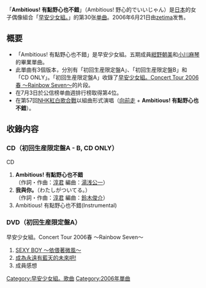 {{Infobox Single
| Name           = Ambitious! 有點野心也不錯
| Cover          = MMS30 Regular.jpg
| Artist         = [[早安少女組。|早安少女組。]]
| Album          = [[SEXY_8_BEAT|SEXY 8 BEAT]]
| A-side         = Ambitious! 有點野心也不錯
| B-side         = 我與你。
| Released       = 2006年6月21日
| Format         = [[单曲|单曲]]
| Recorded       = 2006年<br/>{{JPN}}
| Genre          = [[J-POP|J-POP]]
| Lenght         =
| Label          = [[zetima|zetima]]
| Writer         = [[淳君|淳君]]
| Producer       = [[淳君|淳君]]
| Certification  = 
| Chart position = * 週間最高排名第4位<small>（[[Oricon公信榜|Oricon]]）</small> 
| Last single    = [[SEXY_BOY_～依偎著微風～|SEXY BOY ～依偎著微風～]]<br/>（2006年）
| This single    = '''Ambitious! 有點野心也不錯'''<br/>（2006年）
| Next single    = [[向前走_(早安少女組。單曲)|向前走]]<br/>（2006年）
| Misc           =
}}

「'''Ambitious! 有點野心也不錯'''」（Ambitious! 野心的でいいじゃん）是[[日本|日本]]的女子偶像組合「[[早安少女組。|早安少女組。]]」的第30张[[单曲|单曲]]。2006年6月21日由[[zetima|zetima]]发售。

== 概要 ==
* 「Ambitious! 有點野心也不錯」是早安少女組。五期成員[[紺野朝美|紺野朝美]]和[[小川麻琴|小川麻琴]]的畢業單曲。
* 此單曲有3個版本，分別有「初回生産限定盤A」、「初回生産限定盤B」和「CD ONLY」。「初回生産限定盤A」收錄了[[早安少女組。Concert_Tour_2006春_～Rainbow_Seven～|早安少女組。Concert Tour 2006春 ～Rainbow Seven～]]的片段。
* 在7月3日於公信榜单曲週排行榜取得第4位。
* 在第57回[[NHK紅白歌合戰|NHK紅白歌合戰]]以組曲形式演唱（[[向前走_(早安少女組。單曲)|向前走]] + '''Ambitious! 有點野心也不錯'''）。


== 收錄内容 ==
===CD（初回生産限定盤A - B, CD ONLY）===
;CD
# '''Ambitious! 有點野心也不錯'''<br/>（作詞・作曲：[[淳君|淳君]] 編曲：[[湯浅公一|湯浅公一]]）
# '''我與你。'''（わたしがついてる。）<br/>（作詞・作曲：[[淳君|淳君]]  編曲：[[鈴木俊介|鈴木俊介]]）
# Ambitious! 有點野心也不錯(Instrumental)


===DVD（初回生産限定盤A）===
;早安少女組。Concert Tour 2006春 ～Rainbow Seven～
# [[SEXY_BOY_～依偎著微風～|SEXY BOY ～依偎著微風～]]
# [[Rainbow_7|成為永遠有藍天的未來吧!]]
# 成員感想



{{早安少女組。}}


{{single-stub}}
{{DEFAULTSORT:Ambitious! Yashinteki de Ii jan}}
[[Category:早安少女組。歌曲|Category:早安少女組。歌曲]]
[[Category:2006年單曲|Category:2006年單曲]]